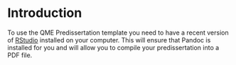 # Introduction {#intro}

To use the QME Predissertation template you need to have a recent version of [RStudio](http://www.rstudio.com/products/rstudio/download/) installed on your computer. This will ensure that Pandoc is installed for you and will allow you to compile your predissertation into a PDF file.



\clearpage

<!-- clearpage ends the page, and also dumps out all floats.
 Floats are things like tables and figures. It is useful to inlcude this at the end of each chapter. -->


